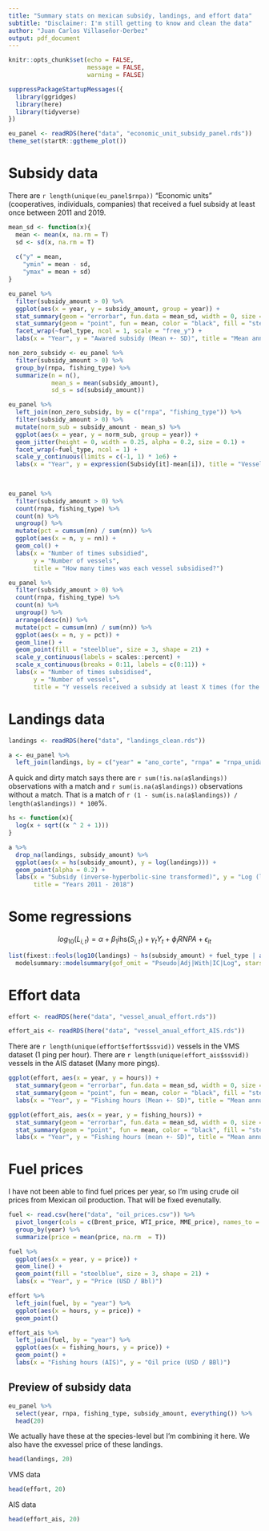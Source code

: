 ```yaml
---
title: "Summary stats on mexican subsidy, landings, and effort data"
subtitle: "Disclaimer: I'm still getting to know and clean the data"
author: "Juan Carlos Villaseñor-Derbez"
output: pdf_document
---
```


```r
knitr::opts_chunk$set(echo = FALSE,
                      message = FALSE,
                      warning = FALSE)

suppressPackageStartupMessages({
  library(ggridges)
  library(here)
  library(tidyverse)
})

eu_panel <- readRDS(here("data", "economic_unit_subsidy_panel.rds"))
theme_set(startR::ggtheme_plot())
```

# Subsidy data

There are `r length(unique(eu_panel$rnpa))` "Economic units" (cooperatives, individuals, companies) that received a fuel subsidy at least once between 2011 and 2019.

```r

mean_sd <- function(x){
  mean <- mean(x, na.rm = T)
  sd <- sd(x, na.rm = T)
  
  c("y" = mean,
    "ymin" = mean - sd,
    "ymax" = mean + sd)
}

eu_panel %>% 
  filter(subsidy_amount > 0) %>% 
  ggplot(aes(x = year, y = subsidy_amount, group = year)) +
  stat_summary(geom = "errorbar", fun.data = mean_sd, width = 0, size = 1) +
  stat_summary(geom = "point", fun = mean, color = "black", fill = "steelblue", shape = 21, size = 3) +
  facet_wrap(~fuel_type, ncol = 1, scale = "free_y") +
  labs(x = "Year", y = "Awared subsidy (Mean +- SD)", title = "Mean annual subsidy amount, by fuel type")
```


```r
non_zero_subsidy <- eu_panel %>% 
  filter(subsidy_amount > 0) %>% 
  group_by(rnpa, fishing_type) %>% 
  summarize(n = n(),
            mean_s = mean(subsidy_amount),
            sd_s = sd(subsidy_amount))

eu_panel %>% 
  left_join(non_zero_subsidy, by = c("rnpa", "fishing_type")) %>% 
  filter(subsidy_amount > 0) %>% 
  mutate(norm_sub = subsidy_amount - mean_s) %>% 
  ggplot(aes(x = year, y = norm_sub, group = year)) +
  geom_jitter(height = 0, width = 0.25, alpha = 0.2, size = 0.1) +
  facet_wrap(~fuel_type, ncol = 1) +
  scale_y_continuous(limits = c(-1, 1) * 1e6) +
  labs(x = "Year", y = expression(Subsidy[it]-mean[i]), title = "Vessel-level deviations from the mean")
  
  
```


```r
eu_panel %>% 
  filter(subsidy_amount > 0) %>% 
  count(rnpa, fishing_type) %>% 
  count(n) %>% 
  ungroup() %>% 
  mutate(pct = cumsum(nn) / sum(nn)) %>% 
  ggplot(aes(x = n, y = nn)) +
  geom_col() +
  labs(x = "Number of times subsidied",
       y = "Number of vessels",
       title = "How many times was each vessel subsidised?")
```


```r
eu_panel %>% 
  filter(subsidy_amount > 0) %>% 
  count(rnpa, fishing_type) %>% 
  count(n) %>% 
  ungroup() %>% 
  arrange(desc(n)) %>% 
  mutate(pct = cumsum(nn) / sum(nn)) %>% 
  ggplot(aes(x = n, y = pct)) +
  geom_line() +
  geom_point(fill = "steelblue", size = 3, shape = 21) +
  scale_y_continuous(labels = scales::percent) +
  scale_x_continuous(breaks = 0:11, labels = c(0:11)) +
  labs(x = "Number of times subsidised",
       y = "Number of vessels",
       title = "Y vessels received a subsidy at least X times (for the subsidiesd ones)") 
```


# Landings data

```r
landings <- readRDS(here("data", "landings_clean.rds"))
```

```r
a <- eu_panel %>% 
  left_join(landings, by = c("year" = "ano_corte", "rnpa" = "rnpa_unidad_economica"))
```


A quick and dirty match says there are `r sum(!is.na(a$landings))` observations with a match and `r sum(is.na(a$landings))` observations without a match. That is a match of `r (1 - sum(is.na(a$landings)) / length(a$landings)) * 100`\%.

```r

hs <- function(x){
  log(x + sqrt((x ^ 2 + 1)))
}

a %>% 
  drop_na(landings, subsidy_amount) %>% 
  ggplot(aes(x = hs(subsidy_amount), y = log(landings))) +
  geom_point(alpha = 0.2) +
  labs(x = "Subsidy (inverse-hyperbolic-sine transformed)", y = "Log (landings)",
       title = "Years 2011 - 2018")
```


# Some regressions

$$log_{10}(L_{i,t}) = \alpha + \beta_1 \mathrm{ihs}(S_{i,t}) + \gamma_tY_t + \phi_iRNPA + \epsilon_{it}$$
```r

list(fixest::feols(log10(landings) ~ hs(subsidy_amount) + fuel_type | as.factor(year) + as.factor(rnpa), data = a))%>% 
  modelsummary::modelsummary(gof_omit = "Pseudo|Adj|With|IC|Log", stars = TRUE, statistic_vertical = FALSE, output = "latex")

```


# Effort data

```r
effort <- readRDS(here("data", "vessel_anual_effort.rds"))

effort_ais <- readRDS(here("data", "vessel_anual_effort_AIS.rds"))
```

There are `r length(unique(effort$effort$ssvid))` vessels in the VMS dataset (1 ping per hour). There are `r length(unique(effort_ais$ssvid))` vessels in the AIS dataset (Many more pings).


```r
ggplot(effort, aes(x = year, y = hours)) +
  stat_summary(geom = "errorbar", fun.data = mean_sd, width = 0, size = 1) +
  stat_summary(geom = "point", fun = mean, color = "black", fill = "steelblue", shape = 21, size = 3) +
  labs(x = "Year", y = "Fishing hours (Mean +- SD)", title = "Mean annual fishing hours (VMS, 2014 - 2016)")
```

```r
ggplot(effort_ais, aes(x = year, y = fishing_hours)) +
  stat_summary(geom = "errorbar", fun.data = mean_sd, width = 0, size = 1) +
  stat_summary(geom = "point", fun = mean, color = "black", fill = "steelblue", shape = 21, size = 3) +
  labs(x = "Year", y = "Fishing hours (mean +- SD)", title = "Mean annual fishing hours (VMS, 2014 - 2016)")
```


# Fuel prices

I have not been able to find fuel prices per year, so I'm using crude oil prices from Mexican oil production. That will be fixed evenutally.

```r
fuel <- read.csv(here("data", "oil_prices.csv")) %>% 
  pivot_longer(cols = c(Brent_price, WTI_price, MME_price), names_to = "mix", values_to = "price") %>% 
  group_by(year) %>% 
  summarize(price = mean(price, na.rm  = T))
```

```r
fuel %>% 
  ggplot(aes(x = year, y = price)) +
  geom_line() +
  geom_point(fill = "steelblue", size = 3, shape = 21) +
  labs(x = "Year", y = "Price (USD / Bbl)")
```


```r
effort %>% 
  left_join(fuel, by = "year") %>% 
  ggplot(aes(x = hours, y = price)) +
  geom_point()
```

```r
effort_ais %>% 
  left_join(fuel, by = "year") %>% 
  ggplot(aes(x = fishing_hours, y = price)) +
  geom_point() +
  labs(x = "Fishing hours (AIS)", y = "Oil price (USD / BBl)")
```




\clearpage

## Preview of subsidy data

```r
eu_panel %>% 
  select(year, rnpa, fishing_type, subsidy_amount, everything()) %>% 
  head(20)
```

\clearpage


We actually have these at the species-level but I'm combining it here. We also have the exvessel price of these landings.

```r
head(landings, 20)
```

\clearpage

VMS data

```r
head(effort, 20)
```

\clearpage

AIS data

```r
head(effort_ais, 20)
```










